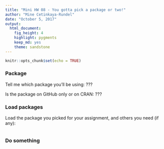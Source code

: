 ```yaml
---
title: "Mini HW 08 - You gotta pick a package or two!"
author: "Mine Cetinkaya-Rundel"
date: "October 5, 2017"
output: 
  html_document: 
    fig_height: 4
    highlight: pygments
    keep_md: yes
    theme: sandstone
---
```


```r
knitr::opts_chunk$set(echo = TRUE)
```

### Package

Tell me which package you'll be using: ???

Is the package on GitHub only or on CRAN: ???

### Load packages

Load the package you picked for your assignment, and others you need (if any):

```r

```

### Do something

